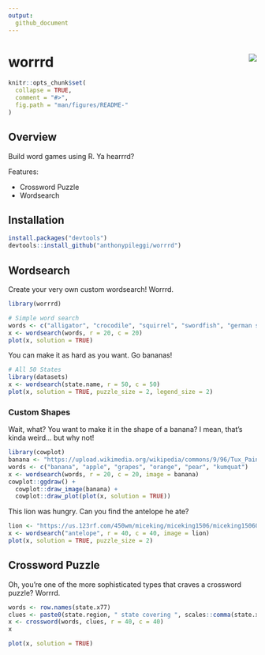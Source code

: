 ```yaml
---
output:
  github_document
---
```


<!-- README.md is generated from README.Rmd. Please edit that file -->

# worrrd <img src="man/figures/logo.png" align="right" />

```r
knitr::opts_chunk$set(
  collapse = TRUE,
  comment = "#>",
  fig.path = "man/figures/README-"
)
```

## Overview

Build word games using R.  Ya hearrrd?

Features:

  - Crossword Puzzle
  - Wordsearch
  
## Installation

```r
install.packages("devtools")
devtools::install_github("anthonypileggi/worrrd")
```

## Wordsearch

Create your very own custom wordsearch!  Worrrd.

```r
library(worrrd)

# Simple word search
words <- c("alligator", "crocodile", "squirrel", "swordfish", "german shepherd", "panda", "wolf")
x <- wordsearch(words, r = 20, c = 20)
plot(x, solution = TRUE)
```

You can make it as hard as you want.  Go bananas!

```r
# All 50 States
library(datasets)
x <- wordsearch(state.name, r = 50, c = 50)
plot(x, solution = TRUE, puzzle_size = 2, legend_size = 2)
```

### Custom Shapes

Wait, what?  You want to make it in the shape of a banana?  I mean, that's kinda weird... but why not!

```r
library(cowplot)
banana <- "https://upload.wikimedia.org/wikipedia/commons/9/96/Tux_Paint_banana.svg"
words <- c("banana", "apple", "grapes", "orange", "pear", "kumquat")
x <- wordsearch(words, r = 20, c = 20, image = banana)
cowplot::ggdraw() +
  cowplot::draw_image(banana) +
  cowplot::draw_plot(plot(x, solution = TRUE))

```

This lion was hungry.  Can you find the antelope he ate?

```r
lion <- "https://us.123rf.com/450wm/miceking/miceking1506/miceking150601500/40903456-stock-vector-lion-silhouette.jpg"
x <- wordsearch("antelope", r = 40, c = 40, image = lion)
plot(x, solution = TRUE, puzzle_size = 2)
```


## Crossword Puzzle

Oh, you're one of the more sophisticated types that craves a crossword puzzle?  Worrrd.

```r
words <- row.names(state.x77)
clues <- paste0(state.region, " state covering ", scales::comma(state.x77[, "Area"]), " square miles.")
x <- crossword(words, clues, r = 40, c = 40)
x
```

```r
plot(x, solution = TRUE)
```